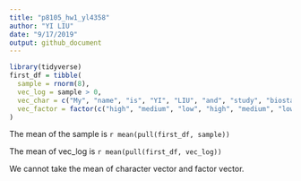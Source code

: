 ```yaml
---
title: "p8105_hw1_yl4358"
author: "YI LIU"
date: "9/17/2019"
output: github_document
---
```


```r
library(tidyverse)
first_df = tibble(
  sample = rnorm(8),
  vec_log = sample > 0,
  vec_char = c("My", "name", "is", "YI", "LIU", "and", "study", "biostatistics"),
  vec_factor = factor(c("high", "medium", "low", "high", "medium", "low", "low", "low"))
)

```
The mean of the sample is `r mean(pull(first_df, sample))`

The mean of vec_log is `r mean(pull(first_df, vec_log))`

We cannot take the mean of character vector and factor vector.